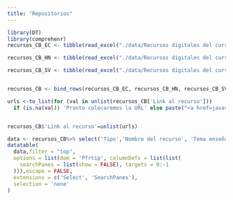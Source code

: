 ```yaml
---
title: "Repositorios"
---
```

```r
library(DT)
library(comprehenr)
recursos_CB_EC <- tibble(read_excel("./data/Recursos digitales del curso básico.xlsx", sheet = "EC", na ="0"))

recursos_CB_HN <- tibble(read_excel("./data/Recursos digitales del curso básico.xlsx", sheet = "HN", na ="0"))

recursos_CB_SV <- tibble(read_excel("./data/Recursos digitales del curso básico.xlsx", sheet = "SV", na ="0"))


recursos_CB <- bind_rows(recursos_CB_EC, recursos_CB_HN, recursos_CB_SV)
```

```r
urls <-to_list(for (val in unlist(recursos_CB['Link al recurso'])) 
  if (is.na(val)) 'Pronto colocaremos la URL' else paste("<a href=javascript:window.open('http://norfipc.com/','','width=600,height=400,left=50,top=50,toolbar=yes');void 0>","Ir al recurso","</a>"))


recursos_CB$'Link al recurso'=unlist(urls)

data <- recursos_CB%>% select('Tipo','Nombre del recurso', 'Tema enseñado con el recurso', 'Link al recurso')
datatable(
  data,filter = "top",
  options = list(dom = 'Pfrtip', columnDefs = list(list(
    searchPanes = list(show = FALSE), targets = 0:-1
  ))),escape = FALSE,
  extensions = c('Select', 'SearchPanes'),
  selection = 'none'
)


``````
